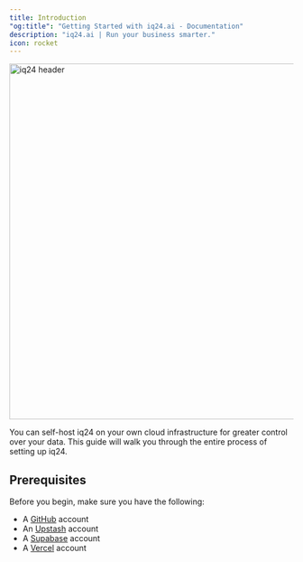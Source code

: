 ```yaml
---
title: Introduction
"og:title": "Getting Started with iq24.ai - Documentation"
description: "iq24.ai | Run your business smarter."
icon: rocket
---
```


<Frame>
  <img src="/images/header.png" alt="iq24 header" width="1200" height="630" />
</Frame>

You can self-host iq24 on your own cloud infrastructure for greater control over your data. This guide will walk you through the entire process of setting up iq24.

## Prerequisites

Before you begin, make sure you have the following:

- A [GitHub](https://github.com/) account
- An [Upstash](https://upstash.com/) account
- A [Supabase](https://supabase.com/) account
- A [Vercel](https://vercel.com/) account
